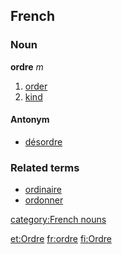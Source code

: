 ==French==
===Noun===
'''ordre''' ''m''

# [[order]]
# [[kind]]

====Antonym====
*[[désordre]]

===Related terms===
*[[ordinaire]]
*[[ordonner]]
[[category:French nouns]]

[[et:Ordre]]
[[fr:ordre]]
[[fi:Ordre]]